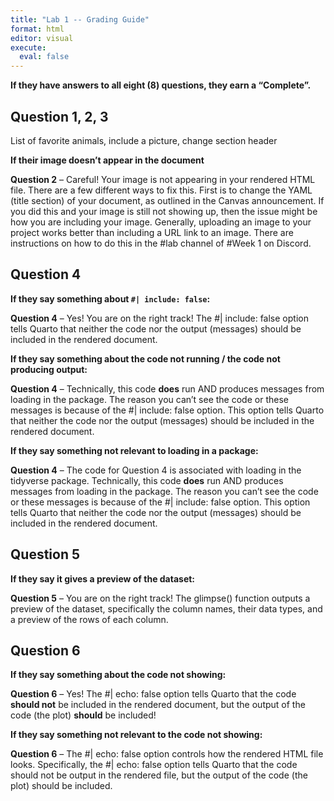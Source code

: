 ```yaml
---
title: "Lab 1 -- Grading Guide"
format: html
editor: visual
execute: 
  eval: false
---
```


**If they have answers to all eight (8) questions, they earn a "Complete".**

## Question 1, 2, 3

List of favorite animals, include a picture, change section header

**If their image doesn't appear in the document**

**Question 2** -- Careful! Your image is not appearing in your rendered HTML file. There are a few different ways to fix this. First is to change the YAML (title section) of your document, as outlined in the Canvas announcement. If you did this and your image is still not showing up, then the issue might be how you are including your image. Generally, uploading an image to your project works better than including a URL link to an image. There are instructions on how to do this in the #lab channel of #Week 1 on Discord.

## Question 4

**If they say something about `#| include: false`:**

**Question 4** -- Yes! You are on the right track! The #\| include: false option tells Quarto that neither the code nor the output (messages) should be included in the rendered document.

**If they say something about the code not running / the code not producing output:**

**Question 4** -- Technically, this code **does** run AND produces messages from loading in the package. The reason you can't see the code or these messages is because of the #\| include: false option. This option tells Quarto that neither the code nor the output (messages) should be included in the rendered document.

**If they say something not relevant to loading in a package:**

**Question 4** -- The code for Question 4 is associated with loading in the tidyverse package. Technically, this code **does** run AND produces messages from loading in the package. The reason you can't see the code or these messages is because of the #\| include: false option. This option tells Quarto that neither the code nor the output (messages) should be included in the rendered document.

## Question 5

**If they say it gives a preview of the dataset:**

**Question 5** -- You are on the right track! The glimpse() function outputs a preview of the dataset, specifically the column names, their data types, and a preview of the rows of each column.

## Question 6

**If they say something about the code not showing:**

**Question 6** -- Yes! The #\| echo: false option tells Quarto that the code **should not** be included in the rendered document, but the output of the code (the plot) **should** be included!

**If they say something not relevant to the code not showing:**

**Question 6** -- The #\| echo: false option controls how the rendered HTML file looks. Specifically, the #\| echo: false option tells Quarto that the code should not be output in the rendered file, but the output of the code (the plot) should be included.
